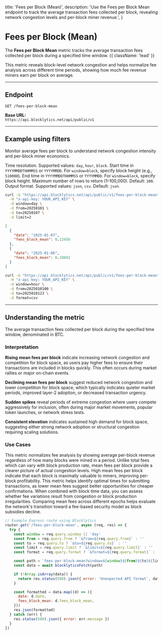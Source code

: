   title: 'Fees per Block (Mean)',
  description:
    'Use the Fees per Block Mean endpoint to track the average transaction fees collected per block, revealing network congestion levels and per-block miner revenue.',
}

# Fees per Block (Mean)

The **Fees per Block Mean** metric tracks the average transaction fees collected per block during a specified time window. {{ className: 'lead' }}

This metric reveals block-level network congestion and helps normalize fee analysis across different time periods, showing how much fee revenue miners earn per block on average.

---

## Endpoint

`GET /fees-per-block-mean`

**Base URL:**  
`https://api.blocklytics.net/api/public/v1`

---

## Example using filters

<Row>
  <Col>

Monitor average fees per block to understand network congestion intensity and per-block miner economics.

<Properties>
  <Property name="window" type="string">
    Time resolution. Supported values: <code>day</code>, <code>hour</code>,
    <code>block</code>.
  </Property>
  <Property name="from" type="string">
    Start time in <code>YYYYMMDDTHHMMSS</code> or <code>YYYYMMDD</code>. For
    <code>window=block</code>, specify block height (e.g., <code>510000</code>).
  </Property>
  <Property name="to" type="string">
    End time in <code>YYYYMMDDTHHMMSS</code> or <code>YYYYMMDD</code>. For
    <code>window=block</code>, specify block height.
  </Property>
  <Property name="limit" type="integer">
    Maximum number of rows to return (1–100,000). Default: <code>100</code>.
  </Property>
  <Property name="format" type="string">
    Output format. Supported values: <code>json</code>, <code>csv</code>.
    Default: <code>json</code>.
  </Property>
</Properties>

  </Col>
  <Col>

```bash {title="Requesting Fees per Block Mean data"}
curl -G "https://api.blocklytics.net/api/public/v1/fees-per-block-mean" \
  -H "x-api-key: YOUR_API_KEY" \
  -d window=day \
  -d from=20250101 \
  -d to=20250107 \
  -d limit=2
```

```json {title="Sample JSON response"}
[
  {
    "date": "2025-01-07",
    "fees_block_mean": 0.12456
  },
  {
    "date": "2025-01-06",
    "fees_block_mean": 0.10892
  }
]
```

```bash {title="Exporting as CSV"}
curl -G "https://api.blocklytics.net/api/public/v1/fees-per-block-mean" \
  -H "x-api-key: YOUR_API_KEY" \
  -d window=hour \
  -d from=2025010100 \
  -d to=2025010123 \
  -d format=csv
```

  </Col>
</Row>

---

## Understanding the metric

<Row>
  <Col>

<Properties>
  <Property name="fees_block_mean" type="number">
    The average transaction fees collected per block during the specified time
    window, denominated in BTC.
  </Property>
</Properties>

### Interpretation

**Rising mean fees per block** indicate increasing network congestion and competition for block space, as users pay higher fees to ensure their transactions are included in blocks quickly. This often occurs during market rallies or major on-chain events.

**Declining mean fees per block** suggest reduced network congestion and lower competition for block space, which typically indicates quieter market periods, improved layer-2 adoption, or decreased transaction urgency.

**Sudden spikes** reveal periods of extreme congestion where users compete aggressively for inclusion, often during major market movements, popular token launches, or network stress tests.

**Consistent elevation** indicates sustained high demand for block space, suggesting either strong network adoption or structural congestion requiring scaling solutions.

### Use Cases

This metric normalizes fee analysis by showing average per-block revenue regardless of how many blocks were mined in a period. Unlike total fees which can vary with block production rate, mean fees per block provide a clearer picture of actual congestion levels. High mean fees per block indicate that each block is maximally valuable to miners, improving per-block profitability. This metric helps identify optimal times for submitting transactions, as lower mean fees suggest better opportunities for cheaper confirmations. When combined with block time data, you can assess whether fee variations result from congestion or block production irregularities. Comparing mean fees across different epochs helps evaluate the network's transition toward a fee-based security model as block subsidies decline.

  </Col>
  <Col>

```js {title="Node.js (Express) example"}
// Example Express route using Blocklytics
router.get('/fees-per-block-mean', async (req, res) => {
  try {
    const window = req.query.window || 'day'
    const from = req.query.from ? `&from=${req.query.from}` : ''
    const to = req.query.to ? `&to=${req.query.to}` : ''
    const limit = req.query.limit ? `&limit=${req.query.limit}` : ''
    const format = req.query.format ? `&format=${req.query.format}` : ''

    const path = `fees-per-block-mean?window=${window}${from}${to}${limit}${format}`
    const data = await blocklyticsFetch(path)

    if (!Array.isArray(data)) {
      return res.status(500).json({ error: 'Unexpected API format', data })
    }

    const formatted = data.map((d) => ({
      date: d.date,
      fees_block_mean: d.fees_block_mean,
    }))
    res.json(formatted)
  } catch (err) {
    res.status(500).json({ error: err.message })
  }
})
```

  </Col>
</Row>
